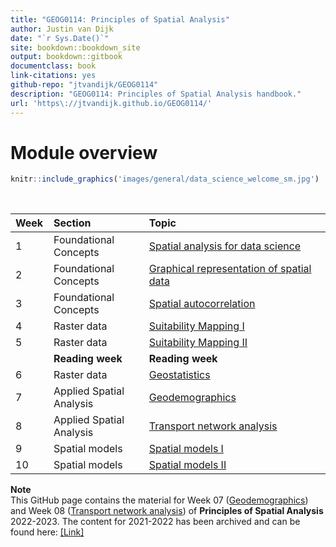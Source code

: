 ```yaml
--- 
title: "GEOG0114: Principles of Spatial Analysis"
author: Justin van Dijk
date: "`r Sys.Date()`"
site: bookdown::bookdown_site
output: bookdown::gitbook
documentclass: book
link-citations: yes
github-repo: "jtvandijk/GEOG0114"
description: "GEOG0114: Principles of Spatial Analysis handbook."
url: 'https\://jtvandijk.github.io/GEOG0114/'
---
```


# Module overview {-}

```r
knitr::include_graphics('images/general/data_science_welcome_sm.jpg') 
```
<br />

| Week          | Section          | Topic |
| :---          |:---------        |:------------------ |
| 1             | Foundational Concepts | [Spatial analysis for data science]() |
| 2             | Foundational Concepts | [Graphical representation of spatial data]() | 
| 3             | Foundational Concepts | [Spatial autocorrelation]() | 
| 4             | Raster data | [Suitability Mapping I]() |
| 5             | Raster data | [Suitability Mapping II]() |
|               | **Reading week** | **Reading week** |
| 6             | Raster data | [Geostatistics]() |
| 7             | Applied Spatial Analysis | [Geodemographics](geodemographics.html) |
| 8             | Applied Spatial Analysis | [Transport network analysis](transport-network-analysis.html) |
| 9             | Spatial models | [Spatial models I]() | 
| 10            | Spatial models | [Spatial models II]() | 

:::note
**Note** <br />
This GitHub page contains the material for Week 07 ([Geodemographics](geodemographics.html)) and Week 08 ([Transport network analysis](transport-network-analysis.html)) of **Principles of Spatial Analysis** 2022-2023. The content for 2021-2022 has been archived and can be found here: [[Link]](https://jtvandijk.github.io/GEOG0114_20212022)
:::
